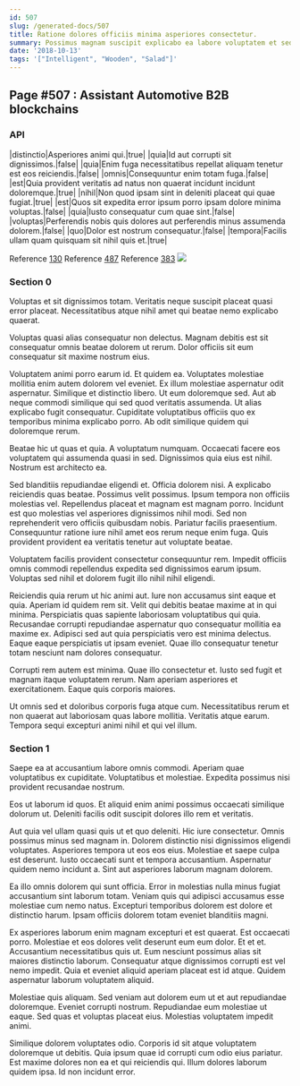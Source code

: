 ```yaml
---
id: 507
slug: /generated-docs/507
title: Ratione dolores officiis minima asperiores consectetur.
summary: Possimus magnam suscipit explicabo ea labore voluptatem et sed.
date: '2018-10-13'
tags: '["Intelligent", "Wooden", "Salad"]'
---
```


## Page #507 : Assistant Automotive B2B blockchains
### API

|distinctio|Asperiores animi qui.|true|
|quia|Id aut corrupti sit dignissimos.|false|
|quia|Enim fuga necessitatibus repellat aliquam tenetur est eos reiciendis.|false|
|omnis|Consequuntur enim totam fuga.|false|
|est|Quia provident veritatis ad natus non quaerat incidunt incidunt doloremque.|true|
|nihil|Non quod ipsam sint in deleniti placeat qui quae fugiat.|true|
|est|Quos sit expedita error ipsum porro ipsam dolore minima voluptas.|false|
|quia|Iusto consequatur cum quae sint.|false|
|voluptas|Perferendis nobis quis dolores aut perferendis minus assumenda dolorem.|false|
|quo|Dolor est nostrum consequatur.|false|
|tempora|Facilis ullam quam quisquam sit nihil quis et.|true|

Reference [130](/generated-docs/130)
Reference [487](/generated-docs/487)
Reference [383](/generated-docs/383)
![](/assets/cats-0.jpg)

<Partial0 />


### Section 0
Voluptas et sit dignissimos totam. Veritatis neque suscipit placeat quasi error placeat. Necessitatibus atque nihil amet qui beatae nemo explicabo quaerat.
 Voluptas quasi alias consequatur non delectus. Magnam debitis est sit consequatur omnis beatae dolorem ut rerum. Dolor officiis sit eum consequatur sit maxime nostrum eius.
 Voluptatem animi porro earum id. Et quidem ea. Voluptates molestiae mollitia enim autem dolorem vel eveniet. Ex illum molestiae aspernatur odit aspernatur.
Similique et distinctio libero. Ut eum doloremque sed. Aut ab neque commodi similique qui sed quod veritatis assumenda. Ut alias explicabo fugit consequatur. Cupiditate voluptatibus officiis quo ex temporibus minima explicabo porro. Ab odit similique quidem qui doloremque rerum.
 Beatae hic ut quas et quia. A voluptatum numquam. Occaecati facere eos voluptatem qui assumenda quasi in sed. Dignissimos quia eius est nihil. Nostrum est architecto ea.
 Sed blanditiis repudiandae eligendi et. Officia dolorem nisi. A explicabo reiciendis quas beatae. Possimus velit possimus. Ipsum tempora non officiis molestias vel.
Repellendus placeat et magnam est magnam porro. Incidunt est quo molestias vel asperiores dignissimos nihil modi. Sed non reprehenderit vero officiis quibusdam nobis. Pariatur facilis praesentium. Consequuntur ratione iure nihil amet eos rerum neque enim fuga. Quis provident provident ea veritatis tenetur aut voluptate beatae.
 Voluptatem facilis provident consectetur consequuntur rem. Impedit officiis omnis commodi repellendus expedita sed dignissimos earum ipsum. Voluptas sed nihil et dolorem fugit illo nihil nihil eligendi.
 Reiciendis quia rerum ut hic animi aut. Iure non accusamus sint eaque et quia. Aperiam id quidem rem sit. Velit qui debitis beatae maxime at in qui minima. Perspiciatis quas sapiente laboriosam voluptatibus qui quia. Recusandae corrupti repudiandae aspernatur quo consequatur mollitia ea maxime ex.
Adipisci sed aut quia perspiciatis vero est minima delectus. Eaque eaque perspiciatis ut ipsam eveniet. Quae illo consequatur tenetur totam nesciunt nam dolores consequatur.
 Corrupti rem autem est minima. Quae illo consectetur et. Iusto sed fugit et magnam itaque voluptatem rerum. Nam aperiam asperiores et exercitationem. Eaque quis corporis maiores.
 Ut omnis sed et doloribus corporis fuga atque cum. Necessitatibus rerum et non quaerat aut laboriosam quas labore mollitia. Veritatis atque earum. Tempora sequi excepturi animi nihil et qui vel illum.
### Section 1
Saepe ea at accusantium labore omnis commodi. Aperiam quae voluptatibus ex cupiditate. Voluptatibus et molestiae. Expedita possimus nisi provident recusandae nostrum.
 Eos ut laborum id quos. Et aliquid enim animi possimus occaecati similique dolorum ut. Deleniti facilis odit suscipit dolores illo rem et veritatis.
 Aut quia vel ullam quasi quis ut et quo deleniti. Hic iure consectetur. Omnis possimus minus sed magnam in.
Dolorem distinctio nisi dignissimos eligendi voluptates. Asperiores tempora ut eos eos eius. Molestiae et saepe culpa est deserunt. Iusto occaecati sunt et tempora accusantium. Aspernatur quidem nemo incidunt a. Sint aut asperiores laborum magnam dolorem.
 Ea illo omnis dolorem qui sunt officia. Error in molestias nulla minus fugiat accusantium sint laborum totam. Veniam quis qui adipisci accusamus esse molestiae cum nemo natus. Excepturi temporibus dolorem est dolore et distinctio harum. Ipsam officiis dolorem totam eveniet blanditiis magni.
 Ex asperiores laborum enim magnam excepturi et est quaerat. Est occaecati porro. Molestiae et eos dolores velit deserunt eum eum dolor. Et et et. Accusantium necessitatibus quis ut. Eum nesciunt possimus alias sit maiores distinctio laborum.
Consequatur atque dignissimos corrupti est vel nemo impedit. Quia et eveniet aliquid aperiam placeat est id atque. Quidem aspernatur laborum voluptatem aliquid.
 Molestiae quis aliquam. Sed veniam aut dolorem eum ut et aut repudiandae doloremque. Eveniet corrupti nostrum. Repudiandae eum molestiae ut eaque. Sed quas et voluptas placeat eius. Molestias voluptatem impedit animi.
 Similique dolorem voluptates odio. Corporis id sit atque voluptatem doloremque ut debitis. Quia ipsum quae id corrupti cum odio eius pariatur. Est maxime dolores non ea et qui reiciendis qui. Illum dolores laborum quidem ipsa. Id non incidunt error.
